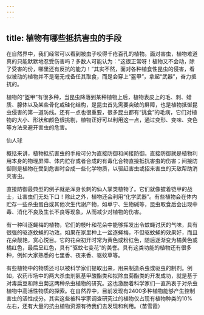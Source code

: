 ```yaml
---
---
---
```

title: 植物有哪些抵抗害虫的手段
---






在自然界中，我们经常可以看到被虫子咬得千疮百孔的植物。面对害虫，植物难道真的只能默默地忍受伤害吗？多数人可能认为：“这很正常呀！植物又不会动，除了受害的份，哪里还有反抗的能力！”其实不然，面对各种植食性昆虫的侵害，看似被动的植物并不是毫无戒备任其取食，而是会穿上“盔甲”，拿起“武器”，奋力抵抗的。

植物的“盔甲”有很多种，当昆虫降落到某种植物上后，植物表皮上的毛、刺、蜡质、腺体以及某些骨化或硅化结构，是昆虫首先需要突破的屏障，也是植物抵御昆虫侵害的第一道防线。还有一点也很重要，很多昆虫都有“挑食”的毛病，它们对植物的大小、形状和颜色很挑剔，植物正好可以利用这一点，通过变形、变味、变色等方法来避开害虫的危害。

仙人球



概括来讲，植物抵抗害虫的手段可分为直接防御和间接防御。直接防御就是植物利用本身的物理屏障、体内贮存或者合成的有毒化合物直接抵抗害虫的伤害；间接防御则是植物在受到危害时合成一些化学物质，以驱赶害虫或招来害虫的天敌帮助消灭害虫。

直接防御最典型的例子就是浑身长刺的仙人掌类植物了。它们就像披着铠甲的战士，让害虫们无处下口！除此之外，植物还会利用“化学武器”。有些植物会在体内贮存一些杀虫蛋白或其他次生代谢产物，如单宁、生物碱等，昆虫取食后会出现中毒、消化不良及生长不良等现象，从而减少对植物的伤害。

有一种叫逐蝇梅的植物，它们的枝叶和花朵中能够挥发出令蚊蝇讨厌的气味，具有很强的驱逐蚊蝇的功效。如果在家里种上一盆逐蝇梅，不但驱蚊蝇的效果好，而且花朵靓艳，赏心悦目。它的花朵初开时常为黄色或粉红色，随后逐渐变为橘黄色或橘红色，最后呈红色，具有“驱蚊七变花”的美誉。具有这类功能的植物还有很多种，例如大家熟悉的七里香、夜来香、驱蚊草等。

有些植物中的物质还可以被科学家们提取出来，用来制造杀虫或驱虫的制剂。例如，农药市场中的两大杀虫剂氨基甲酸酯类和拟除虫菊酯类的开发成功，就是基于对毒扁豆和除虫菊这两种杀虫植物的研究。这也激励着科学家们一直热衷于对杀虫植物中高活性物质的探索。在自然界中，目前发现有2400多种植物能够产生控制害虫的活性成分。其实这些被科学家调查研究过的植物仅占现有植物种类的10%左右，还有大量的抗虫植物资源有待我们去发现和利用。（苗雪霞）